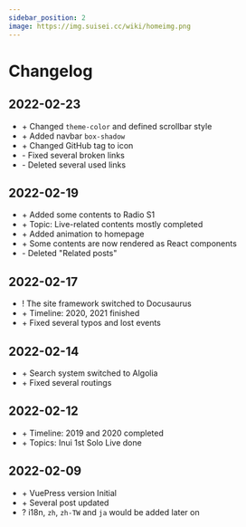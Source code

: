 ```yaml
---
sidebar_position: 2
image: https://img.suisei.cc/wiki/homeimg.png
---
```


# Changelog


## 2022-02-23

<div className="changelog">

- \+ Changed `theme-color` and defined scrollbar style
- \+ Added navbar `box-shadow`
- \+ Changed GitHub tag to icon
- \- Fixed several broken links
- \- Deleted several used links

</div>

## 2022-02-19

<div className="changelog">

- \+ Added some contents to Radio S1
- \+ Topic: Live-related contents mostly completed
- \+ Added animation to homepage
- \+ Some contents are now rendered as React components
- \- Deleted "Related posts"

</div>

## 2022-02-17

<div className="changelog">

- \! The site framework switched to Docusaurus
- \+ Timeline: 2020, 2021 finished
- \+ Fixed several typos and lost events

</div>

## 2022-02-14

<div className="changelog">

- \+ Search system switched to Algolia
- \+ Fixed several routings

</div>

## 2022-02-12

<div className="changelog">

- \+ Timeline: 2019 and 2020 completed
- \+ Topics: Inui 1st Solo Live done

</div>

## 2022-02-09

<div className="changelog">

- \+ VuePress version Initial
- \+ Several post updated
- \? i18n, `zh`, `zh-TW` and `ja` would be added later on

</div>
